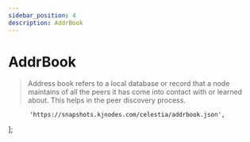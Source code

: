 ```yaml
---
sidebar_position: 4
description: AddrBook
---
```


# AddrBook

> Address book refers to a local database or record that a node maintains of all the peers it has come into contact with or learned about. This helps in the peer discovery process.



          'https://snapshots.kjnodes.com/celestia/addrbook.json',
];



<SelectPaste endpoints={endpoints} codeTemplate={addrBook} home={home} binary={binary} tip="Click on any endpoint to paste it into the code block." />

